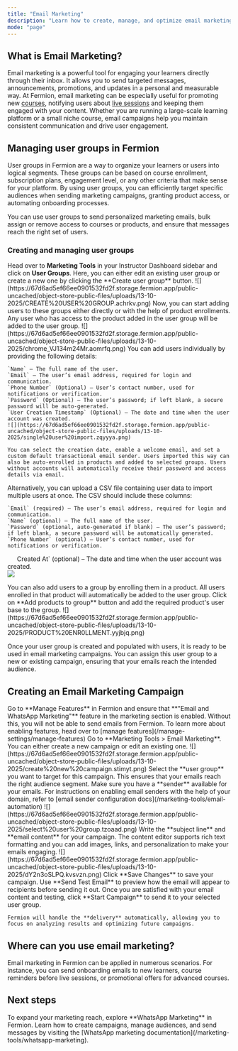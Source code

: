 ```yaml
---
title: "Email Marketing"
description: "Learn how to create, manage, and optimize email marketing campaigns using Fermion."
mode: "page"
---
```


## What is Email Marketing?

Email marketing is a powerful tool for engaging your learners directly through their inbox. It allows you to send targeted messages, announcements, promotions, and updates in a personal and measurable way. At Fermion, email marketing can be especially useful for promoting new [courses](/setting-up-course/prerequisites), notifying users about [live sessions](/live-classes/what-are-live-classes) and keeping them engaged with your content. Whether you are running a large-scale learning platform or a small niche course, email campaigns help you maintain consistent communication and drive user engagement.

## Managing user groups in Fermion

User groups in Fermion are a way to organize your learners or users into logical segments. These groups can be based on course enrollment, subscription plans, engagement level, or any other criteria that make sense for your platform. By using user groups, you can efficiently target specific audiences when sending marketing campaigns, granting product access, or automating onboarding processes.

<Check>
You can use user groups to send personalized marketing emails, bulk assign or remove access to courses or products, and ensure that messages reach the right set of users.
</Check>

### Creating and managing user groups
<Steps>
  <Step title="Navigate to User Groups">
    Head over to <strong>Marketing Tools</strong> in your Instructor Dashboard sidebar and click on <strong>User Groups</strong>. Here, you can either edit an existing user group or create a new one by clicking the **Create user group** button.
    ![](https://67d6ad5ef66ee0901532fd2f.storage.fermion.app/public-uncached/object-store-public-files/uploads/13-10-2025/CREATE%20USER%20GROUP.achrkv.png)
    Now, you can start adding users to these groups either directly or with the help of product enrollments. Any user who has access to the product added in the user group will be added to the user group.
    ![](https://67d6ad5ef66ee0901532fd2f.storage.fermion.app/public-uncached/object-store-public-files/uploads/13-10-2025/chrome_VJ134m24Mr.aomrfq.png)
  </Step>

  <Step title="Add users directly">
    You can add users individually by providing the following details:  

    `Name` – The full name of the user.  
    `Email` – The user’s email address, required for login and communication.  
    `Phone Number` (Optional) – User’s contact number, used for notifications or verification.  
    `Password` (Optional) – The user’s password; if left blank, a secure password will be auto-generated.  
    `User Creation Timestamp` (Optional) – The date and time when the user account was created.  
    ![](https://67d6ad5ef66ee0901532fd2f.storage.fermion.app/public-uncached/object-store-public-files/uploads/13-10-2025/single%20user%20import.zqyyya.png)

    You can select the creation date, enable a welcome email, and set a custom default transactional email sender. Users imported this way can also be auto-enrolled in products and added to selected groups. Users without accounts will automatically receive their password and access details via email.
  </Step>

  <Step title="Bulk import via CSV">
    Alternatively, you can upload a CSV file containing user data to import multiple users at once. The CSV should include these columns:  

    `Email` (required) – The user’s email address, required for login and communication.  
    `Name` (optional) – The full name of the user.  
    `Password` (optional, auto-generated if blank) – The user’s password; if left blank, a secure password will be automatically generated.  
    `Phone Number` (optional) – User’s contact number, used for notifications or verification.  
`   `Created At` (optional) – The date and time when the user account was created.  
    ![](https://67d6ad5ef66ee0901532fd2f.storage.fermion.app/public-uncached/object-store-public-files/uploads/13-10-2025/bulk%20import.tuderc.png)

  </Step>

  <Step title="Add users via product enrollment">
    You can also add users to a group by enrolling them in a product. All users enrolled in that product will automatically be added to the user group.  
    Click on **Add products to group** button and add the required product's user base to the group.
    ![](https://67d6ad5ef66ee0901532fd2f.storage.fermion.app/public-uncached/object-store-public-files/uploads/13-10-2025/PRODUCT%20ENR0LLMENT.yyjbjq.png)
  </Step>

</Steps>

Once your user group is created and populated with users, it is ready to be used in email marketing campaigns. You can assign this user group to a new or existing campaign, ensuring that your emails reach the intended audience.

## Creating an Email Marketing Campaign

<Steps>
  <Step title="Enable 'WhatsApp and Email Marketing' feature">
    Go to **Manage Features** in Fermion and ensure that **"Email and WhatsApp Marketing"** feature in the marketing section is enabled. Without this, you will not be able to send emails from Fermion. To learn more about enabling features, head over to [manage features](/manage-settings/manage-features)
 </Step>

  <Step title="Navigate to email marketing">
    Go to **Marketing Tools > Email Marketing**. You can either create a new campaign or edit an existing one. 
    ![](https://67d6ad5ef66ee0901532fd2f.storage.fermion.app/public-uncached/object-store-public-files/uploads/13-10-2025/create%20new%20campaign.stimyt.png)
  </Step>

  <Step title="Assign user group and sender">
    Select the **user group** you want to target for this campaign. This ensures that your emails reach the right audience segment. Make sure you have a **sender** available for your emails. For instructions on enabling email senders with the help of your domain, refer to [email sender configuration docs](/marketing-tools/email-automation)
    ![](https://67d6ad5ef66ee0901532fd2f.storage.fermion.app/public-uncached/object-store-public-files/uploads/13-10-2025/select%20user%20group.tzoaad.png)
  </Step>

  <Step title="Compose email content">
    Write the **subject line** and **email content** for your campaign. The content editor supports rich text formatting and you can add images, links, and personalization to make your emails engaging.
    ![](https://67d6ad5ef66ee0901532fd2f.storage.fermion.app/public-uncached/object-store-public-files/uploads/13-10-2025/dY2n3oSLPQ.kvsvzn.png)
  </Step>

  <Step title="Save and test">
    Click **Save Changes** to save your campaign. Use **Send Test Email** to preview how the email will appear to recipients before sending it out.
  </Step>

  <Step title="Start campaign">
    Once you are satisfied with your email content and testing, click **Start Campaign** to send it to your selected user group. 
    
    Fermion will handle the **delivery** automatically, allowing you to focus on analyzing results and optimizing future campaigns.
  </Step>
</Steps>

## Where can you use email marketing?

Email marketing in Fermion can be applied in numerous scenarios. For instance, you can send onboarding emails to new learners, course reminders before live sessions, or promotional offers for advanced courses.

## Next steps

<Columns cols={1}>
  <Card title="WhatsApp Marketing">
    To expand your marketing reach, explore **WhatsApp Marketing** in Fermion. Learn how to create campaigns, manage audiences, and send messages by visiting the [WhatsApp marketing documentation](/marketing-tools/whatsapp-marketing).
  </Card>
</Columns>
